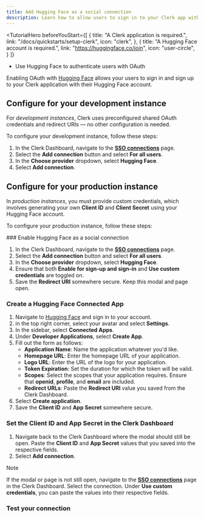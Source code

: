 ```yaml
---
title: Add Hugging Face as a social connection
description: Learn how to allow users to sign in to your Clerk app with their Hugging Face account using OAuth.
---
```


<TutorialHero
  beforeYouStart={[
    {
      title: "A Clerk application is required.",
      link: "/docs/quickstarts/setup-clerk",
      icon: "clerk",
    },
    {
      title: "A Hugging Face account is required.",
      link: "https://huggingface.co/join",
      icon: "user-circle",
    }
  ]}
>
  - Use Hugging Face to authenticate users with OAuth
</TutorialHero>

Enabling OAuth with [Hugging Face](https://huggingface.co/) allows your users to sign in and sign up to your Clerk application with their Hugging Face account.

## Configure for your development instance

For _development instances_, Clerk uses preconfigured shared OAuth credentials and redirect URIs — no other configuration is needed.

To configure your development instance, follow these steps:

1. In the Clerk Dashboard, navigate to the [**SSO connections**](https://dashboard.clerk.com/last-active?path=user-authentication/sso-connections) page.
1. Select the **Add connection** button and select **For all users**.
1. In the **Choose provider** dropdown, select **Hugging Face**.
1. Select **Add connection**.

## Configure for your production instance

In _production instances_, you must provide custom credentials, which involves generating your own **Client ID** and **Client Secret** using your Hugging Face account.

To configure your production instance, follow these steps:

<Steps>
  ### Enable Hugging Face as a social connection

  1. In the Clerk Dashboard, navigate to the [**SSO connections**](https://dashboard.clerk.com/last-active?path=user-authentication/sso-connections) page.
  1. Select the **Add connection** button and select **For all users**.
  1. In the **Choose provider** dropdown, select **Hugging Face**.
  1. Ensure that both **Enable for sign-up and sign-in** and **Use custom credentials** are toggled on.
  1. Save the **Redirect URI** somewhere secure. Keep this modal and page open.

  ### Create a Hugging Face Connected App

  1. Navigate to [Hugging Face](https://huggingface.co/) and sign in to your account.
  1. in the top right corner, select your avatar and select **Settings**.
  1. In the sidebar, select **Connected Apps**.
  1. Under **Developer Applications**, select **Create App**.
  1. Fill out the form as follows:
     - **Application Name**: Name the application whatever you'd like.
     - **Homepage URL**: Enter the homepage URL of your application.
     - **Logo URL**: Enter the URL of the logo for your application.
     - **Token Expiration**: Set the duration for which the token will be valid.
     - **Scopes**: Select the scopes that your application requires. Ensure that **openid**, **profile**, and **email** are included.
     - **Redirect URLs**: Paste the **Redirect URI** value you saved from the Clerk Dashboard.
  1. Select **Create application**.
  1. Save the **Client ID** and **App Secret** somewhere secure.

  ### Set the Client ID and App Secret in the Clerk Dashboard

  1. Navigate back to the Clerk Dashboard where the modal should still be open. Paste the **Client ID** and **App Secret** values that you saved into the respective fields.
  1. Select **Add connection**.

  > [!NOTE]
  > If the modal or page is not still open, navigate to the [**SSO connections**](https://dashboard.clerk.com/last-active?path=user-authentication/sso-connections) page in the Clerk Dashboard. Select the connection. Under **Use custom credentials**, you can paste the values into their respective fields.

  ### Test your connection

  <Include src="_partials/authentication/test-your-connection" />
</Steps>

